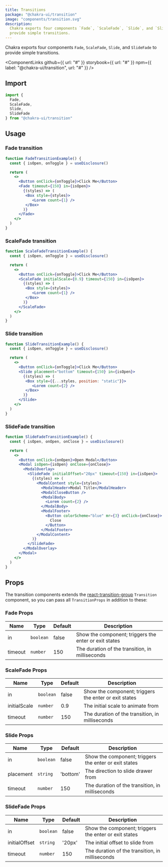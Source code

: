 ```yaml
---
title: Transitions
package: "@chakra-ui/transition"
image: "components/transition.svg"
description:
  Chakra exports four components `Fade`, `ScaleFade`, `Slide`, and `SlideFade` to
  provide simple transitions.
---
```



Chakra exports four components `Fade`, `ScaleFade`, `Slide`, and `SlideFade` to
provide simple transitions.

<ComponentLinks
  github={{ url: "#" }}
  storybook={{ url: "#" }}
  npm={{ label: "@chakra-ui/transition", url: "#" }}
/>

<carbon-ad></carbon-ad>

## Import

```js
import { 
  Fade, 
  ScaleFade, 
  Slide, 
  SlideFade 
} from "@chakra-ui/transition"
```

## Usage

### Fade transition

```jsx
function FadeTransitionExample() {
  const { isOpen, onToggle } = useDisclosure()

  return (
    <>
      <Button onClick={onToggle}>Click Me</Button>
      <Fade timeout={150} in={isOpen}>
        {(styles) => (
         <Box style={styles}>
            <Lorem count={1} />
         </Box>
        )}
      </Fade>
    </>
  )
}
```

### ScaleFade transition

```jsx
function ScaleFadeTransitionExample() {
  const { isOpen, onToggle } = useDisclosure()

  return (
    <>
      <Button onClick={onToggle}>Click Me</Button>
      <ScaleFade initialScale={0.9} timeout={150} in={isOpen}>
        {(styles) => (
         <Box style={styles}>
            <Lorem count={1} />
         </Box>
        )}
      </ScaleFade>
    </>
  )
}
```

### Slide transition

```jsx
function SlideTransitionExample() {
  const { isOpen, onToggle } = useDisclosure()

  return (
    <>
      <Button onClick={onToggle}>Click Me</Button>
      <Slide placement="bottom" timeout={150} in={isOpen}>
        {(styles) => (
         <Box style={{...styles, position: "static"}}>
            <Lorem count={2} />
         </Box>
        )}
      </Slide>
    </>
  )
}
```


### SlideFade transition

```jsx
function SlideFadeTransitionExample() {
  const { isOpen, onOpen, onClose } = useDisclosure()

  return (
    <>
      <Button onClick={onOpen}>Open Modal</Button>
      <Modal isOpen={isOpen} onClose={onClose}>
        <ModalOverlay>
          <SlideFade initialOffset="20px" timeout={150} in={isOpen}>
            {(styles) => (
              <ModalContent style={styles}>
                <ModalHeader>Modal Title</ModalHeader>
                <ModalCloseButton />
                <ModalBody>
                  <Lorem count={2} />
                </ModalBody>
                <ModalFooter>
                  <Button colorScheme="blue" mr={3} onClick={onClose}>
                    Close
                  </Button>
                </ModalFooter>
              </ModalContent>
            )}
          </SlideFade>
        </ModalOverlay>
      </Modal>
    </>
  )
}
```

## Props

The transition components extends the [react-transition-group](https://reactcommunity.org/react-transition-group/transition) `Transition` component, so you can pass all `TransitionProps` in addition to these:

### Fade Props

| Name             | Type                 | Default | Description                                                                                                              |
| ---------------- | -------------------- | ------- | ------------------------------------------------------------------------------------------------------------------------ |
| in               | `boolean`            |  false  | Show the component; triggers the enter or exit states                                                                    |
| timeout          | `number`             |  150    | The duration of the transition, in milliseconds                                                                          |

### ScaleFade Props

| Name             | Type                 | Default | Description                                                                                                              |
| ---------------- | -------------------- | ------- | ------------------------------------------------------------------------------------------------------------------------ |
| in               | `boolean`            |  false  | Show the component; triggers the enter or exit states                                                                    |
| initialScale     | `number`             |  0.9    | The initial scale to animate from                                                                                        |
| timeout          | `number`             |  150    | The duration of the transition, in milliseconds                                                                          |

### Slide Props

| Name             | Type                 | Default    | Description                                                                                                              |
| ---------------- | -------------------- | ---------- | ------------------------------------------------------------------------------------------------------------------------ |
| in               | `boolean`            |  false     | Show the component; triggers the enter or exit states                                                                    |
| placement        | `string`             |  'bottom'  | The direction to slide drawer from                                                                                     |
| timeout          | `number`             |  150       | The duration of the transition, in milliseconds                                                                          |

### SlideFade Props

| Name             | Type                 | Default | Description                                                                                                              |
| ---------------- | -------------------- | ------- | ------------------------------------------------------------------------------------------------------------------------ |
| in               | `boolean`            |  false  | Show the component; triggers the enter or exit states                                                                    |
| initialOffset    | `string`             |  '20px' | The initial offset to slide from                                                                                     |
| timeout          | `number`             |  150    | The duration of the transition, in milliseconds                                                                          |
